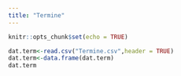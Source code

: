 ```yaml
---
title: "Termine"
---
```


```r
knitr::opts_chunk$set(echo = TRUE)
```

```r
dat.term<-read.csv("Termine.csv",header = TRUE)
dat.term<-data.frame(dat.term)
dat.term
```
